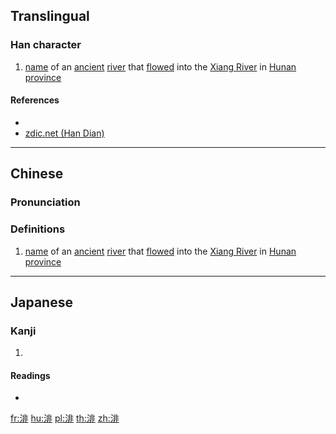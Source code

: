 {{character info/new}}
==Translingual==

===Han character===
{{Han char|rn=85|rad=水|as=08|sn=11|four=|canj=ELMY|ids=⿰氵非}}

# [[name]] of an [[ancient]] [[river]] that [[flow]]ed into the [[w:Xiang River|Xiang River]] in [[Hunan]] [[province]]

====References====
* {{Han ref|kx=0633.360|dkj=17733|hdz=31647.040|uh=6E04|ud=28164}}
* [http://www.zdic.net/z/1d/js/6E04.htm zdic.net (Han Dian)]

----

==Chinese==
{{zh-forms}}

===Pronunciation===
{{zh-pron
|m=fēi
|c=fei1
|mc=
|oc=
|ma=
|cat=pn
}}

===Definitions===
{{zh-hanzi}}

# [[name]] of an [[ancient]] [[river]] that [[flow]]ed into the [[w:Xiang River|Xiang River]] in [[Hunan]] [[province]]

----

==Japanese==

===Kanji===
{{ja-kanji|grade=|rs=水08}}

# {{defn|lang=ja|sort=水08}}

====Readings====
* {{ja-readings|on=[[ひ]] (hi)|kun=}}

[[fr:渄]]
[[hu:渄]]
[[pl:渄]]
[[th:渄]]
[[zh:渄]]